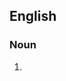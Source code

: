 {{also|tempérances}}

==English==

===Noun===
{{head|en|noun form}}

# {{plural of|temperance|lang=en}}